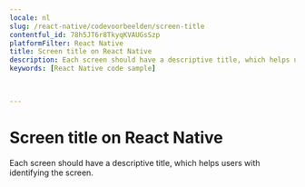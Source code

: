```yaml
---
locale: nl
slug: /react-native/codevoorbeelden/screen-title
contentful_id: 78h5JT6r8TkyqKVAUGsSzp
platformFilter: React Native
title: Screen title on React Native
description: Each screen should have a descriptive title, which helps users with identifying the screen.
keywords: [React Native code sample]


	
---
```


# Screen title on React Native

Each screen should have a descriptive title, which helps users with identifying the screen.

<CodeSample id="screen-title" locale="nl" platform="react native"/>